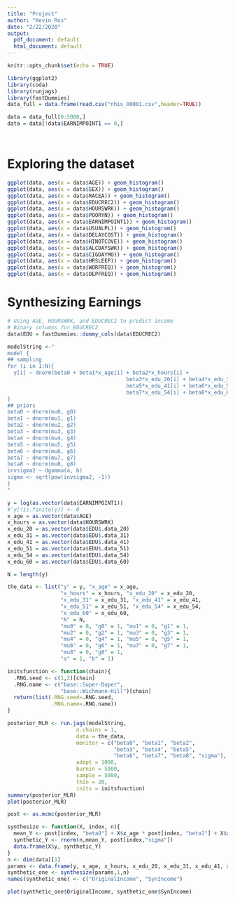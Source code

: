 ```yaml
---
title: "Project"
author: "Kevin Ros"
date: "2/22/2020"
output:
  pdf_document: default
  html_document: default
---
```


```r
knitr::opts_chunk$set(echo = TRUE)
```

```r
library(ggplot2)
library(coda)
library(runjags)
library(fastDummies)
data_full = data.frame(read.csv("nhis_00001.csv",header=TRUE))

data = data_full[0:5000,]
data = data[!data$EARNIMPOINT1 == 0,]




```

# Exploring the dataset
```r
ggplot(data, aes(x = data$AGE)) + geom_histogram()
ggplot(data, aes(x = data$SEX)) + geom_histogram()
ggplot(data, aes(x = data$RACEA)) + geom_histogram()
ggplot(data, aes(x = data$EDUCREC2)) + geom_histogram()
ggplot(data, aes(x = data$HOURSWRK)) + geom_histogram()
ggplot(data, aes(x = data$POORYN)) + geom_histogram()
ggplot(data, aes(x = data$EARNIMPOINT1)) + geom_histogram()
ggplot(data, aes(x = data$USUALPL)) + geom_histogram()
ggplot(data, aes(x = data$DELAYCOST)) + geom_histogram()
ggplot(data, aes(x = data$HINOTCOVE)) + geom_histogram()
ggplot(data, aes(x = data$ALCDAYSWK)) + geom_histogram()
ggplot(data, aes(x = data$CIGDAYMO)) + geom_histogram()
ggplot(data, aes(x = data$HRSLEEP)) + geom_histogram()
ggplot(data, aes(x = data$WORFREQ)) + geom_histogram()
ggplot(data, aes(x = data$DEPFREQ)) + geom_histogram()
```
# Synthesizing Earnings

```r
# Using AGE, HOURSWRK, and EDUCREC2 to predict income
# Binary columns for EDUCREC2
data$EDU = fastDummies::dummy_cols(data$EDUCREC2)

modelString <-"
model {
## sampling
for (i in 1:N){
  y[i] ~ dnorm(beta0 + beta1*x_age[i] + beta2*x_hours[i] +
                                      beta3*x_edu_20[i] + beta4*x_edu_31[i] +
                                      beta5*x_edu_41[i] + beta6*x_edu_51[i] +
                                      beta7*x_edu_54[i] + beta8*x_edu_60[i], invsigma2)
}
## priors
beta0 ~ dnorm(mu0, g0)
beta1 ~ dnorm(mu1, g1)
beta2 ~ dnorm(mu2, g2)
beta3 ~ dnorm(mu3, g3)
beta4 ~ dnorm(mu4, g4)
beta5 ~ dnorm(mu5, g5)
beta6 ~ dnorm(mu6, g6)
beta7 ~ dnorm(mu7, g7)
beta8 ~ dnorm(mu8, g8)
invsigma2 ~ dgamma(a, b)
sigma <- sqrt(pow(invsigma2, -1))
}
"

y = log(as.vector(data$EARNIMPOINT1))
#`y[!is.finite(y)] <- 0
x_age = as.vector(data$AGE)
x_hours = as.vector(data$HOURSWRK)
x_edu_20 = as.vector(data$EDU$.data_20)
x_edu_31 = as.vector(data$EDU$.data_31)
x_edu_41 = as.vector(data$EDU$.data_41)
x_edu_51 = as.vector(data$EDU$.data_51)
x_edu_54 = as.vector(data$EDU$.data_54)
x_edu_60 = as.vector(data$EDU$.data_60)

N = length(y) 

the_data <- list("y" = y, "x_age" = x_age,
                 "x_hours" = x_hours, "x_edu_20" = x_edu_20,
                 "x_edu_31" = x_edu_31, "x_edu_41" = x_edu_41,
                 "x_edu_51" = x_edu_51, "x_edu_54" = x_edu_54,
                 "x_edu_60" = x_edu_60, 
                 "N" = N,
                 "mu0" = 0, "g0" = 1, "mu1" = 0, "g1" = 1,
                 "mu2" = 0, "g2" = 1, "mu3" = 0, "g3" = 1,
                 "mu4" = 0, "g4" = 1, "mu5" = 0, "g5" = 1,
                 "mu6" = 0, "g6" = 1, "mu7" = 0, "g7" = 1,
                 "mu8" = 0, "g8" = 1,
                 "a" = 1, "b" = 1)

initsfunction <- function(chain){
  .RNG.seed <- c(1,2)[chain]
  .RNG.name <- c("base::Super-Duper",
                 "base::Wichmann-Hill")[chain]
  return(list(.RNG.seed=.RNG.seed,
              .RNG.name=.RNG.name))
}

posterior_MLR <- run.jags(modelString,
                      n.chains = 1,
                      data = the_data,
                      monitor = c("beta0", "beta1", "beta2",
                                  "beta3", "beta4", "beta5",
                                  "beta6", "beta7", "beta8", "sigma"),
                      adapt = 1000,
                      burnin = 5000,
                      sample = 5000,
                      thin = 20,
                      inits = initsfunction)
summary(posterior_MLR)
plot(posterior_MLR)

```
```r
post <- as.mcmc(posterior_MLR)

synthesize <- function(X, index, n){
  mean_Y <- post[index, "beta0"] + X$x_age * post[index, "beta1"] + X$x_hours * post[index, "beta2"] + X$x_edu_20 * post[index, "beta3"] +  X$x_edu_31 * post[index, "beta4"] +                X$x_edu_41 * post[index,   "beta5"] +  X$x_edu_51 * post[index, "beta6"] +  X$x_edu_54 * post[index, "beta7"] + X$x_edu_60 * post[index, "beta8"]
  synthetic_Y <- rnorm(n,mean_Y, post[index,"sigma"])
  data.frame(X$y, synthetic_Y)
}
n <- dim(data)[1]
params <- data.frame(y, x_age, x_hours, x_edu_20, x_edu_31, x_edu_41, x_edu_51, x_edu_54, x_edu_60)
synthetic_one <- synthesize(params,1,n)
names(synthetic_one) <- c("OriginalIncome", "SynIncome")
```

```r
plot(synthetic_one$OriginalIncome, synthetic_one$SynIncome)
```







